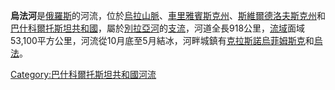 {{Infobox River 
|river_name = 烏法河
|image_name = UfaRiver.jpg
|caption = 
|origin = 
|mouth = [[别拉亚河_(卡马河支流)|別拉亞河]]
|basin_countries = {{flag|Russia}}
|length = 918公里
|elevation =
|discharge = 每秒388立方米
|watershed = 53,100平方公里
}}

'''烏法河'''是[[俄羅斯|俄羅斯]]的河流，位於[[烏拉山脈|烏拉山脈]]、[[車里雅賓斯克州|車里雅賓斯克州]]、[[斯維爾德洛夫斯克州|斯維爾德洛夫斯克州]]和[[巴什科爾托斯坦共和國|巴什科爾托斯坦共和國]]，屬於[[别拉亚河_(卡马河支流)|別拉亞河]]的[[支流|支流]]，河道全長918公里，[[流域|流域]]面域53,100平方公里，河流從10月底至5月結冰，河畔城鎮有[[克拉斯諾烏菲姆斯克|克拉斯諾烏菲姆斯克]]和[[烏法|烏法]]。

[[Category:巴什科爾托斯坦共和國河流|Category:巴什科爾托斯坦共和國河流]]

{{俄羅斯地理小作品}}